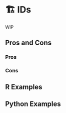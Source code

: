 # 🏗️ IDs {#sec-miscellaneous-id}

WIP

## Pros and Cons

### Pros

### Cons

## R Examples

## Python Examples


